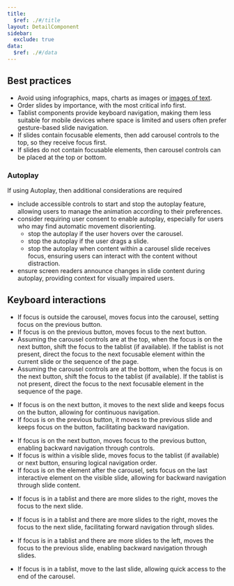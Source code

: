 ```yaml
---
title:
  $ref: ./#/title
layout: DetailComponent
sidebar:
  exclude: true
data:
  $ref: ./#/data
---
```


## Best practices

- Avoid using infographics, maps, charts as images or [images of text](https://www.w3.org/TR/UNDERSTANDING-WCAG20/visual-audio-contrast-text-presentation.html).
- Order slides by importance, with the most critical info first.
- Tablist components provide keyboard navigation, making them less suitable for mobile devices where space is limited and users often prefer gesture-based slide navigation.
- If slides contain focusable elements, then add carousel controls to the top, so they receive focus first.
- If slides do not contain focusable elements, then carousel controls can be placed at the top or bottom.

### Autoplay

If using Autoplay, then additional considerations are required

- include accessible controls to start and stop the autoplay feature, allowing users to manage the animation according to their preferences.
- consider requiring user consent to enable autoplay, especially for users who may find automatic movement disorienting.
  - stop the autoplay if the user hovers over the carousel.
  - stop the autoplay if the user drags a slide.
  - stop the autoplay when content within a carousel slide receives focus, ensuring users can interact with the content without distraction.
- ensure screen readers announce changes in slide content during autoplay, providing context for visually impaired users.

## Keyboard interactions

<KeyboardControls>

<KeyboardControl keyOrCombos="Tab">

- If focus is outside the carousel, moves focus into the carousel, setting focus on the previous button.
- If focus is on the previous button, moves focus to the next button.
- Assuming the carousel controls are at the top, when the focus is on the next button, shift the focus to the tablist (if available). If the tablist is not present, direct the focus to the next focusable element within the current slide or the sequence of the page.
- Assuming the carousel controls are at the bottom, when the focus is on the next button, shift the focus to the tablist (if available). If the tablist is not present, direct the focus to the next focusable element in the sequence of the page.

</KeyboardControl>

<KeyboardControl keyOrCombos="Enter">

- If focus is on the next button, it moves to the next slide and keeps focus on the button, allowing for continuous navigation.
- If focus is on the previous button, it moves to the previous slide and keeps focus on the button, facilitating backward navigation.

</KeyboardControl>

<KeyboardControl keyOrCombos="Shift + Tab">

- If focus is on the next button, moves focus to the previous button, enabling backward navigation through controls.
- If focus is within a visible slide, moves focus to the tablist (if available) or next button, ensuring logical navigation order.
- If focus is on the element after the carousel, sets focus on the last interactive element on the visible slide, allowing for backward navigation through slide content.

</KeyboardControl>

<KeyboardControl keyOrCombos="Right arrow">

- If focus is in a tablist and there are more slides to the right, moves the focus to the next slide.

</KeyboardControl>

<KeyboardControl keyOrCombos="Left arrow">

- If focus is in a tablist and there are more slides to the right, moves the focus to the next slide, facilitating forward navigation through slides.

</KeyboardControl>

<KeyboardControl keyOrCombos="Home">

- If focus is in a tablist and there are more slides to the left, moves the focus to the previous slide, enabling backward navigation through slides.

</KeyboardControl>

<KeyboardControl keyOrCombos="End">

- If focus is in a tablist, move to the last slide, allowing quick access to the end of the carousel.

</KeyboardControl>

</KeyboardControls>
